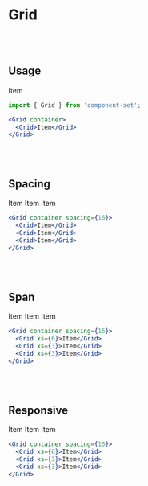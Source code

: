 
<Meta title='Foundation/Grid/Documentation' />

# Grid

<br /><br />

## Usage

<Story name='Overview'>
  <Grid container>
    <Grid bg='quaternary'>Item</Grid>
  </Grid>
</Story>

```jsx
import { Grid } from 'component-set';

<Grid container>
  <Grid>Item</Grid>
</Grid>
```

<br /><br />

## Spacing

<Story name='Spacing'>
  <Grid container spacing={16} bg='primary'>
    <Grid bg='quaternary'>Item</Grid>
    <Grid bg='quaternary'>Item</Grid>
    <Grid bg='quaternary'>Item</Grid>
  </Grid>
</Story>

```jsx
<Grid container spacing={16}>
  <Grid>Item</Grid>
  <Grid>Item</Grid>
  <Grid>Item</Grid>
</Grid>
```

<br /><br />

## Span

<Story name='Span'>
  <Grid container spacing={16} bg='primary'>
    <Grid bg='quaternary' xs={6}>Item</Grid>
    <Grid bg='quaternary' xs={3}>Item</Grid>
    <Grid bg='quaternary' xs={3}>Item</Grid>
  </Grid>
</Story>

```jsx
<Grid container spacing={16}>
  <Grid xs={6}>Item</Grid>
  <Grid xs={3}>Item</Grid>
  <Grid xs={3}>Item</Grid>
</Grid>
```

<br /><br />

## Responsive

<Story name='Responsive'>
  <Grid container spacing={16} bg='primary'>
    <Grid bg='quaternary' xs={6} sm={6} md={4} lg={2}>Item</Grid>
    <Grid bg='quaternary' xs={3} sm={3} md={4} lg={5}>Item</Grid>
    <Grid bg='quaternary' xs={3} sm={3} md={4} lg={5}>Item</Grid>
  </Grid>
</Story>

```jsx
<Grid container spacing={16}>
  <Grid xs={6}>Item</Grid>
  <Grid xs={3}>Item</Grid>
  <Grid xs={3}>Item</Grid>
</Grid>
```
